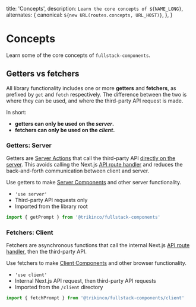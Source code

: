 
  title: 'Concepts',
  description: `Learn the core concepts of ${NAME_LONG}`,
  alternates: {
    canonical: `${new URL(routes.concepts, URL_HOST)}`,
  },
}

# Concepts

Learn some of the core concepts of `fullstack-components`.

## Getters vs fetchers

All library functionality includes one or more **getters** and **fetchers**, as prefixed by `get` and `fetch` respectively.
The difference between the two is where they can be used, and where the third-party API request is made.

In short:

- **getters can only be used on the _server_.**
- **fetchers can only be used on the _client_.**

### Getters: Server

Getters are [Server Actions](https://nextjs.org/docs/app/building-your-application/data-fetching/server-actions-and-mutations) that call the third-party API [directly on the server](https://nextjs.org/docs/app/building-your-application/data-fetching/patterns#fetching-data-on-the-server). This avoids calling the Next.js [API route handler](/docs/get-started/#setup) and reduces the back-and-forth communication between client and server.

Use getters to make [Server Components](https://nextjs.org/docs/app/building-your-application/rendering/server-components) and other server functionality.

- `'use server'`
- Third-party API requests only
- Imported from the library root

```ts title="Getter import example"
import { getPrompt } from '@trikinco/fullstack-components'
```

### Fetchers: Client

Fetchers are asynchronous functions that call the internal Next.js [API route handler](/docs/get-started/#setup), then the third-party API.

Use fetchers to make [Client Components](https://nextjs.org/docs/app/building-your-application/rendering/client-components) and other browser functionality.

- `'use client'`
- Internal Next.js API request, then third-party API requests
- Imported from the `/client` directory

```ts /client/ title="Fetcher import example"
import { fetchPrompt } from '@trikinco/fullstack-components/client'
```
